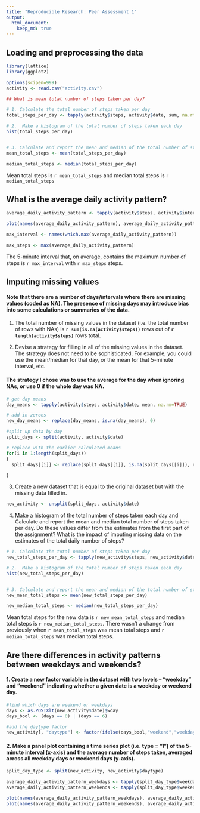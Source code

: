 ```yaml
---
title: "Reproducible Research: Peer Assessment 1"
output: 
  html_document:
    keep_md: true
---
```



## Loading and preprocessing the data
```r
library(lattice) 
library(ggplot2)

options(scipen=999)
activity <- read.csv("activity.csv")

## What is mean total number of steps taken per day?

# 1. Calculate the total number of steps taken per day
total_steps_per_day <- tapply(activity$steps, activity$date, sum, na.rm=TRUE)

# 2.  Make a histogram of the total number of steps taken each day
hist(total_steps_per_day)


# 3. Calculate and report the mean and median of the total number of steps taken per day
mean_total_steps <- mean(total_steps_per_day)

median_total_steps <- median(total_steps_per_day)

```

Mean total steps is `r mean_total_steps` and median total steps is `r median_total_steps`

## What is the average daily activity pattern?
```r
average_daily_activity_pattern <- tapply(activity$steps, activity$interval, mean, na.rm=TRUE)

plot(names(average_daily_activity_pattern), average_daily_activity_pattern, type="l", xlab="time interval", ylab="average daily activity pattern", main="average number of steps for each interval")

max_interval <- names(which.max(average_daily_activity_pattern))

max_steps <- max(average_daily_activity_pattern)
```

The 5-minute interval that, on average, contains the maximum number of steps is `r max_interval` with `r max_steps` steps.

## Imputing missing values
#### Note that there are a number of days/intervals where there are missing values (coded as NA). The presence of missing days may introduce bias into some calculations or summaries of the data.

1. The total number of missing values in the dataset (i.e. the total number of rows with NAs) is **`r sum(is.na(activity$steps))`** rows out of **`r length(activity$steps)`** rows total.

2. Devise a strategy for filling in all of the missing values in the dataset. The strategy does not need to be sophisticated. For example, you could use the mean/median for that day, or the mean for that 5-minute interval, etc.

#### The strategy I chose was to use the average for the day when ignoring NAs, or use 0 if the whole day was NA.

```r
# get day means
day_means <- tapply(activity$steps, activity$date, mean, na.rm=TRUE)

# add in zeroes 
new_day_means <- replace(day_means, is.na(day_means), 0)

#split up data by day
split_days <- split(activity, activity$date)

# replace with the earlier calculated means
for(i in 1:length(split_days))
{
  split_days[[i]] <- replace(split_days[[i]], is.na(split_days[[i]]), new_day_means[[i]] )

}

```

3. Create a new dataset that is equal to the original dataset but with the missing data filled in.

```r
new_activity <- unsplit(split_days, activity$date)
```

4. Make a histogram of the total number of steps taken each day and Calculate and report the mean and median total number of steps taken per day. Do these values differ from the estimates from the first part of the assignment? What is the impact of imputing missing data on the estimates of the total daily number of steps?

```r
# 1. Calculate the total number of steps taken per day
new_total_steps_per_day <- tapply(new_activity$steps, new_activity$date, sum)

# 2.  Make a histogram of the total number of steps taken each day
hist(new_total_steps_per_day)


# 3. Calculate and report the mean and median of the total number of steps taken per day
new_mean_total_steps <- mean(new_total_steps_per_day)

new_median_total_steps <- median(new_total_steps_per_day)

```

Mean total steps for the new data is `r new_mean_total_steps` and median total steps is `r new_median_total_steps`. There wasn't a change from previously when `r mean_total_steps` was mean total steps and  `r median_total_steps` was median total steps.


## Are there differences in activity patterns between weekdays and weekends?

#### 1. Create a new factor variable in the dataset with two levels – “weekday” and “weekend” indicating whether a given date is a weekday or weekend day.

```r
#find which days are weekend or weekdays
days <- as.POSIXlt(new_activity$date)$wday
days_bool <- (days == 0) | (days == 6)

#add the daytype factor
new_activity[, "daytype"] <- factor(ifelse(days_bool,"weekend","weekday"))
```

#### 2. Make a panel plot containing a time series plot (i.e. type = "l") of the 5-minute interval (x-axis) and the average number of steps taken, averaged across all weekday days or weekend days (y-axis).

```r

split_day_type <- split(new_activity, new_activity$daytype)

average_daily_activity_pattern_weekdays <- tapply(split_day_type$weekday$steps, split_day_type$weekday$interval, mean, na.rm=TRUE)
average_daily_activity_pattern_weekends <- tapply(split_day_type$weekend$steps, split_day_type$weekend$interval, mean, na.rm=TRUE)

plot(names(average_daily_activity_pattern_weekdays), average_daily_activity_pattern_weekdays, type="l", xlab="time interval", ylab="average daily activity pattern for weekdays", main="weekdays- average number of steps for each interval")
plot(names(average_daily_activity_pattern_weekends), average_daily_activity_pattern_weekends, type="l", xlab="time interval", ylab="average daily activity pattern for weekends", main="weekends- average number of steps for each interval")

```


